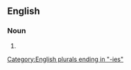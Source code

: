 ==English==

===Noun===
{{head|en|noun plural form}}

# {{plural of|underbelly|lang=en}}

[[Category:English plurals ending in "-ies"]]